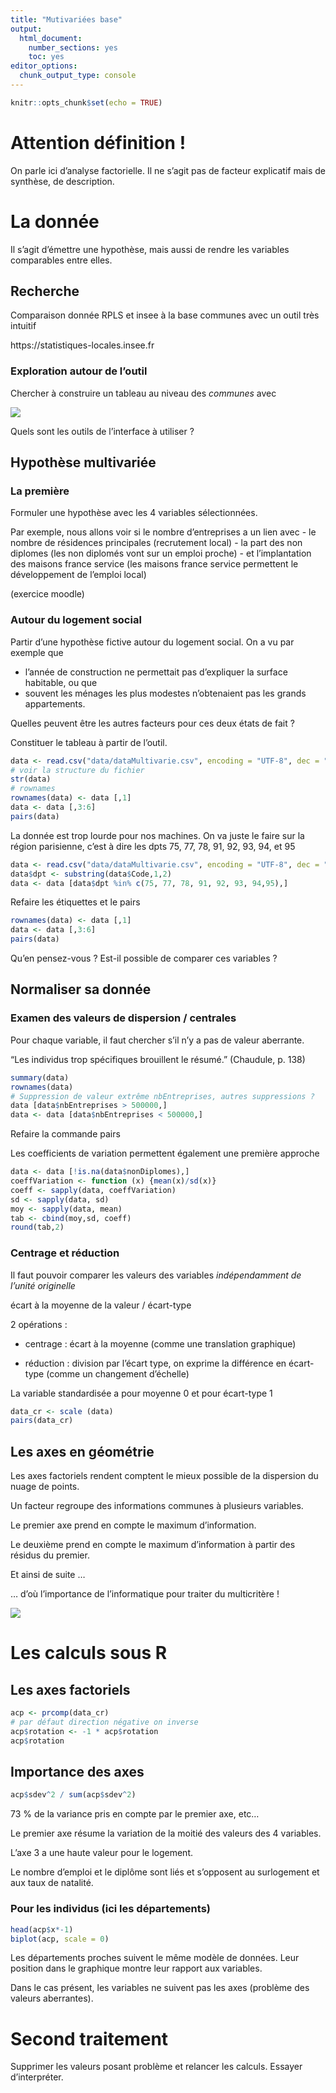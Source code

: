 ```yaml
---
title: "Mutivariées base"
output:
  html_document:
    number_sections: yes
    toc: yes
editor_options:
  chunk_output_type: console
---
```


```r
knitr::opts_chunk$set(echo = TRUE)
```

# Attention définition !

On parle ici d'analyse factorielle. Il ne s'agit pas de facteur explicatif mais de
synthèse, de description.





# La donnée

Il s’agit d’émettre une hypothèse, mais aussi de rendre les variables comparables entre elles.

## Recherche

Comparaison donnée RPLS et insee à la base communes avec un outil très intuitif

https://statistiques-locales.insee.fr


### Exploration autour de l'outil

Chercher à construire un tableau au niveau des *communes* avec

![](img/statLocaleHasard.jpg)


Quels sont les outils de l'interface à utiliser ?


## Hypothèse multivariée

### La première


Formuler une hypothèse avec les 4 variables sélectionnées.

Par exemple, nous allons voir si le nombre d’entreprises a un lien avec - le nombre de résidences principales (recrutement local) - la part des non diplomes (les non diplomés vont sur un emploi proche) - et l’implantation des maisons france service (les maisons france service permettent le développement de l’emploi local)

(exercice moodle)

### Autour du logement social

Partir d'une hypothèse fictive autour du logement social. On a vu par exemple que

- l'année de construction ne permettait pas d'expliquer la surface habitable, 
ou que
- souvent les ménages les plus modestes n'obtenaient pas les grands appartements.

Quelles peuvent être les autres facteurs pour ces deux états de fait ?

Constituer le tableau à partir de l'outil.

```r
data <- read.csv("data/dataMultivarie.csv", encoding = "UTF-8", dec = ".", na.strings = "N/A")
# voir la structure du fichier
str(data)
# rownames
rownames(data) <- data [,1]
data <- data [,3:6]
pairs(data)
```
La donnée est trop lourde pour nos machines. On va juste le faire sur la région parisienne, c’est à dire les dpts 75, 77, 78, 91, 92, 93, 94, et 95


```r
data <- read.csv("data/dataMultivarie.csv", encoding = "UTF-8", dec = ".", na.strings = "N/A")
data$dpt <- substring(data$Code,1,2)
data <- data [data$dpt %in% c(75, 77, 78, 91, 92, 93, 94,95),]
```

Refaire les étiquettes et le pairs

```r
rownames(data) <- data [,1]
data <- data [,3:6]
pairs(data)
```



Qu’en pensez-vous ? Est-il possible de comparer ces variables ?

## Normaliser sa donnée

### Examen des valeurs de dispersion / centrales

Pour chaque variable, il faut chercher s'il n'y a pas de valeur aberrante.

"Les individus trop spécifiques brouillent le résumé." (Chaudule, p. 138)


```r
summary(data)
rownames(data)
# Suppression de valeur extrême nbEntreprises, autres suppressions ?
data [data$nbEntreprises > 500000,]
data <- data [data$nbEntreprises < 500000,]
```

Refaire la commande pairs

Les coefficients de variation permettent également une première approche


```r
data <- data [!is.na(data$nonDiplomes),]
coeffVariation <- function (x) {mean(x)/sd(x)}
coeff <- sapply(data, coeffVariation)
sd <- sapply(data, sd)
moy <- sapply(data, mean)
tab <- cbind(moy,sd, coeff)
round(tab,2)
```



### Centrage et réduction


Il faut pouvoir comparer les valeurs des variables *indépendamment de l'unité originelle*

écart à la moyenne de la valeur / écart-type

2 opérations :

- centrage : écart à la moyenne (comme une translation graphique)

- réduction : division par l'écart type, on exprime la différence en écart-type (comme un 
changement d'échelle)


La variable standardisée a pour moyenne 0 et pour écart-type 1



```r
data_cr <- scale (data)
pairs(data_cr)
```

## Les axes en géométrie

Les axes factoriels rendent comptent le mieux possible de la
dispersion du nuage de points.

Un facteur regroupe des informations communes à plusieurs variables.

Le premier axe prend en compte le maximum d'information.

Le deuxième prend en compte le maximum d'information à partir des résidus du premier.

Et ainsi de suite ...

... d'où l'importance de l'informatique pour traiter du multicritère !


![](img/axes.png)

# Les calculs sous R


## Les axes factoriels

```r
acp <- prcomp(data_cr)
# par défaut direction négative on inverse
acp$rotation <- -1 * acp$rotation
acp$rotation
```

## Importance des axes

```r
acp$sdev^2 / sum(acp$sdev^2)
```

73 % de la variance pris en compte par le premier axe, etc...

Le premier axe résume la variation de la moitié des valeurs des 4 variables.

L'axe 3 a une haute valeur pour le logement.

Le nombre d'emploi et le diplôme sont liés et s'opposent au surlogement et aux
taux de natalité.


### Pour les individus (ici les départements)

```r
head(acp$x*-1)
biplot(acp, scale = 0)
```


Les départements proches suivent le même modèle de données. Leur position dans
le graphique montre leur rapport aux variables.

Dans le cas présent, les variables ne suivent pas les axes (problème des valeurs
aberrantes).

# Second traitement

Supprimer les valeurs posant problème et relancer les calculs. Essayer d'interpréter.

